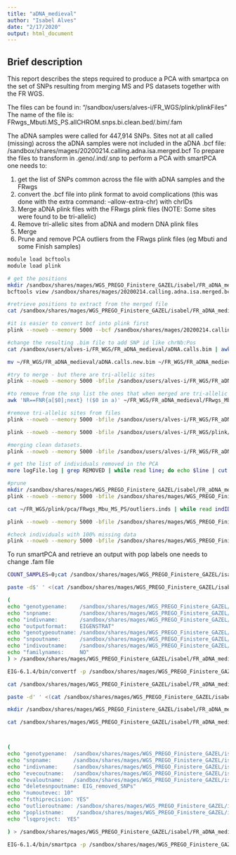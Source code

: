 ```yaml
---
title: "aDNA_medieval"
author: "Isabel Alves"
date: "2/17/2020"
output: html_document
---
```


## Brief description
This report describes the steps required to produce a PCA with smartpca on the set of SNPs resulting from merging MS and PS datasets together with the FR WGS. 

The files can be found in: "/sandbox/users/alves-i/FR_WGS/plink/plinkFiles"
The name of the file is: FRwgs_Mbuti.MS_PS.allCHROM.snps.bi.clean.bed/.bim/.fam

The aDNA samples were called for 447,914 SNPs. Sites not at all called (missing) across the aDNA samples were not included in the aDNA .bcf file: /sandbox/shares/mages/20200214.calling.adna.isa.merged.bcf
To prepare the files to transform in .geno/.ind/.snp to perform a PCA with smartPCA one needs to:

1) get the list of SNPs common across the file with aDNA samples and the FRwgs
2) convert the .bcf file into plink format to avoid complications (this was done with the extra command: --allow-extra-chr) with chrIDs
3) Merge aDNA plink files with the FRwgs plink files (NOTE: Some sites were found to be tri-allelic)
4) Remove tri-allelic sites from aDNA and modern DNA plink files
5) Merge
6) Prune and remove PCA outliers from the FRwgs plink files (eg Mbuti and some Finish samples)


```bash
module load bcftools
module load plink

# get the positions
mkdir /sandbox/shares/mages/WGS_PREGO_Finistere_GAZEL/isabel/FR_aDNA_medieval
bcftools view /sandbox/shares/mages/20200214.calling.adna.isa.merged.bcf -Ov | grep -v "#" | cut -d$'\t' -f1,2 > /sandbox/shares/mages/WGS_PREGO_Finistere_GAZEL/isabel/FR_aDNA_medieval/inters_SNPs_aDNA_FRwgs.Mbuti.MS.PS.txt

#retrieve positions to extract from the merged file
cat /sandbox/shares/mages/WGS_PREGO_Finistere_GAZEL/isabel/FR_aDNA_medieval/inters_SNPs_aDNA_FRwgs.Mbuti.MS.PS.txt | sed 's/^chr//g' | awk '{OFS=":"; print $1,$2}' >> /sandbox/shares/mages/WGS_PREGO_Finistere_GAZEL/isabel/FR_aDNA_medieval/inters_SNPs_aDNA_FRwgs.Mbuti.MS.PS.bim.txt

#it is easier to convert bcf into plink first
plink --noweb --memory 5000 --bcf /sandbox/shares/mages/20200214.calling.adna.isa.merged.bcf --allow-extra-chr --make-bed --keep-allele-order --out /sandbox/users/alves-i/FR_WGS/FR_aDNA_medieval/aDNA.calls

#change the resulting .bim file to add SNP id like chrNb:Pos
cat /sandbox/users/alves-i/FR_WGS/FR_aDNA_medieval/aDNA.calls.bim | awk '{print $1,$1":"$2,$3,$4,$5,$6}' > /sandbox/users/alves-i/FR_WGS/FR_aDNA_medieval/aDNA.calls.new.bim

mv ~/FR_WGS/FR_aDNA_medieval/aDNA.calls.new.bim ~/FR_WGS/FR_aDNA_medieval/aDNA.calls.bim

#try to merge - but there are tri-allelic sites
plink --noweb --memory 5000 -bfile /sandbox/users/alves-i/FR_WGS/FR_aDNA_medieval/aDNA.calls --bmerge /sandbox/users/alves-i/FR_WGS/plink/plinkFiles/FRwgs_Mbuti.MS_PS.allCHROM.snps.bi.clean --extract /sandbox/users/alves-i/FR_WGS/FR_aDNA_medieval/inters_SNPs_aDNA_FRwgs.Mbuti.MS.PS.bim.txt --keep-allele-order --make-bed --out /sandbox/shares/mages/WGS_PREGO_Finistere_GAZEL/isabel/FR_aDNA_medieval/FRwgs_Mbuti.MS_PS.ancientSAMPLES.allCHROM.snps.bi.clean 

#to remove from the snp list the ones that when merged are tri-allelic
awk 'NR==FNR{a[$0];next} !($0 in a)' ~/FR_WGS/FR_aDNA_medieval/FRwgs_Mbuti.MS_PS.ancientSAMPLES.allCHROM.snps.bi.clean-merge.missnp ~/FR_WGS/FR_aDNA_medieval/inters_SNPs_aDNA_FRwgs.Mbuti.MS.PS.bim.txt > ~/FR_WGS/FR_aDNA_medieval/inters_SNPs_aDNA_FRwgs.Mbuti.MS.PS.biAllelic.snps

#remove tri-allelic sites from files
plink --noweb --memory 5000 -bfile /sandbox/users/alves-i/FR_WGS/FR_aDNA_medieval/aDNA.calls --extract ~/FR_WGS/FR_aDNA_medieval/inters_SNPs_aDNA_FRwgs.Mbuti.MS.PS.biAllelic.snps --make-bed --keep-allele-order --out /sandbox/users/alves-i/FR_WGS/FR_aDNA_medieval/aDNA.calls.noTRI

plink --noweb --memory 5000 -bfile /sandbox/users/alves-i/FR_WGS/plink/plinkFiles/FRwgs_Mbuti.MS_PS.allCHROM.snps.bi.clean --extract ~/FR_WGS/FR_aDNA_medieval/inters_SNPs_aDNA_FRwgs.Mbuti.MS.PS.biAllelic.snps --make-bed --keep-allele-order --out /sandbox/users/alves-i/FR_WGS/FR_aDNA_medieval/FRwgs_Mbuti.MS_PS.noTRI

#merging clean datasets.
plink --noweb --memory 5000 -bfile /sandbox/users/alves-i/FR_WGS/FR_aDNA_medieval/aDNA.calls.noTRI --bmerge /sandbox/users/alves-i/FR_WGS/FR_aDNA_medieval/FRwgs_Mbuti.MS_PS.noTRI --extract /sandbox/users/alves-i/FR_WGS/FR_aDNA_medieval/inters_SNPs_aDNA_FRwgs.Mbuti.MS.PS.biAllelic.snps --keep-allele-order --make-bed --out /sandbox/shares/mages/WGS_PREGO_Finistere_GAZEL/isabel/FR_aDNA_medieval/FRwgs_Mbuti.MS_PS.ancientSAMPLES.allCHROM.snps.bi.clean 

# get the list of individuals removed in the PCA
more logFile.log | grep REMOVED | while read line; do echo $line | cut -d$' ' -f3 >> ~/FR_WGS/plink/pca/FRwgs_Mbu_MS_PS/outliers.inds; done

#prune
mkdir /sandbox/shares/mages/WGS_PREGO_Finistere_GAZEL/isabel/FR_aDNA_medieval/LD_pruning
plink --noweb --memory 5000 -bfile /sandbox/shares/mages/WGS_PREGO_Finistere_GAZEL/isabel/FR_aDNA_medieval/FRwgs_Mbuti.MS_PS.ancientSAMPLES.allCHROM.snps.bi.clean  --indep-pairwise 50 5 0.5 --out /sandbox/shares/mages/WGS_PREGO_Finistere_GAZEL/isabel/FR_aDNA_medieval/LD_pruning/PCA.ready

cat ~/FR_WGS/plink/pca/FRwgs_Mbu_MS_PS/outliers.inds | while read indID; do grep $indID /sandbox/users/alves-i/FR_WGS/FR_aDNA_medieval/FRwgs_Mbuti.MS_PS.ancientSAMPLES.allCHROM.snps.bi.clean.fam | cut -d$' ' -f1,2 >> /sandbox/users/alves-i/FR_WGS/FR_aDNA_medieval/outliers_withFamID.inds; done

plink --noweb --memory 5000 -bfile /sandbox/shares/mages/WGS_PREGO_Finistere_GAZEL/isabel/FR_aDNA_medieval/FRwgs_Mbuti.MS_PS.ancientSAMPLES.allCHROM.snps.bi.clean --extract /sandbox/shares/mages/WGS_PREGO_Finistere_GAZEL/isabel/FR_aDNA_medieval/LD_pruning/PCA.ready.prune.in --remove ~/sandbox/users/alves-i/FR_WGS/FR_aDNA_medieval/outliers_withFamID.inds --keep-allele-order --make-bed --out /sandbox/shares/mages/WGS_PREGO_Finistere_GAZEL/isabel/FR_aDNA_medieval/FRwgs.MS_PS.ancientSAMPLES.pruned.PCAready

#check individuals with 100% missing data
plink --noweb --memory 5000 -bfile /sandbox/shares/mages/WGS_PREGO_Finistere_GAZEL/isabel/FR_aDNA_medieval/FRwgs.MS_PS.ancientSAMPLES.pruned.PCAready --missing --out /sandbox/shares/mages/WGS_PREGO_Finistere_GAZEL/isabel/FR_aDNA_medieval/FRwgs.MS_PS.ancientSAMPLES.pruned.PCAready.missing_stats
```

To run smartPCA and retrieve an output with pop labels one needs to change .fam file

```bash

COUNT_SAMPLES=0;cat /sandbox/shares/mages/WGS_PREGO_Finistere_GAZEL/isabel/FR_aDNA_medieval/FRwgs.MS_PS.ancientSAMPLES.pruned.PCAready.fam | while read indLine; do ((COUNT_SAMPLES++)); echo $COUNT_SAMPLES >> /sandbox/shares/mages/WGS_PREGO_Finistere_GAZEL/isabel/FR_aDNA_medieval/famID.fam; echo "1" >> /sandbox/shares/mages/WGS_PREGO_Finistere_GAZEL/isabel/FR_aDNA_medieval/col.6.txt; done

paste -d$' ' <(cat /sandbox/shares/mages/WGS_PREGO_Finistere_GAZEL/isabel/FR_aDNA_medieval/famID.fam) <(cat /sandbox/shares/mages/WGS_PREGO_Finistere_GAZEL/isabel/FR_aDNA_medieval/FRwgs.MS_PS.ancientSAMPLES.pruned.PCAready.fam | awk '{print $2,$3,$4,$5}') <(cat /sandbox/shares/mages/WGS_PREGO_Finistere_GAZEL/isabel/FR_aDNA_medieval/col.6.txt) > /sandbox/shares/mages/WGS_PREGO_Finistere_GAZEL/isabel/FR_aDNA_medieval/FRwgs.MS_PS.ancientSAMPLES.pruned.PCAready.new.fam

(
echo "genotypename:    /sandbox/shares/mages/WGS_PREGO_Finistere_GAZEL/isabel/FR_aDNA_medieval/FRwgs.MS_PS.ancientSAMPLES.pruned.PCAready.bed"   
echo "snpname:         /sandbox/shares/mages/WGS_PREGO_Finistere_GAZEL/isabel/FR_aDNA_medieval/FRwgs.MS_PS.ancientSAMPLES.pruned.PCAready.bim"
echo "indivname:       /sandbox/shares/mages/WGS_PREGO_Finistere_GAZEL/isabel/FR_aDNA_medieval/FRwgs.MS_PS.ancientSAMPLES.pruned.PCAready.new.fam"
echo "outputformat:    EIGENSTRAT"
echo "genotypeoutname: /sandbox/shares/mages/WGS_PREGO_Finistere_GAZEL/isabel/FR_aDNA_medieval/FRwgs.MS_PS.ancientSAMPLES.pruned.PCAready.geno"
echo "snpoutname:      /sandbox/shares/mages/WGS_PREGO_Finistere_GAZEL/isabel/FR_aDNA_medieval/FRwgs.MS_PS.ancientSAMPLES.pruned.PCAready.snp"
echo "indivoutname:    /sandbox/shares/mages/WGS_PREGO_Finistere_GAZEL/isabel/FR_aDNA_medieval/FRwgs.MS_PS.ancientSAMPLES.pruned.PCAready.ind"
echo "familynames:     NO"
) > /sandbox/shares/mages/WGS_PREGO_Finistere_GAZEL/isabel/FR_aDNA_medieval/convert.input

EIG-6.1.4/bin/convertf -p /sandbox/shares/mages/WGS_PREGO_Finistere_GAZEL/isabel/FR_aDNA_medieval/convert.input > /sandbox/shares/mages/WGS_PREGO_Finistere_GAZEL/isabel/FR_aDNA_medieval/convert.log

cat /sandbox/shares/mages/WGS_PREGO_Finistere_GAZEL/isabel/FR_aDNA_medieval/FRwgs.MS_PS.ancientSAMPLES.pruned.PCAready.ind | awk '{print $1}' | while read indID; do if [[ "$indID" =~ ^fra ]]; then echo "Processing ancient DNA samples"; echo "Middle_Ages_FR" >> /sandbox/shares/mages/WGS_PREGO_Finistere_GAZEL/isabel/FR_aDNA_medieval/pop.fam; else grep $indID ~/FR_WGS/plink/plinkFiles/FRwgs_Mbuti.MS_PS.allCHROM.snps.bi.clean.pruned.ind | cut -d$' ' -f3 >> /sandbox/shares/mages/WGS_PREGO_Finistere_GAZEL/isabel/FR_aDNA_medieval/pop.fam; fi; done

paste -d' ' <(cat /sandbox/shares/mages/WGS_PREGO_Finistere_GAZEL/isabel/FR_aDNA_medieval/FRwgs.MS_PS.ancientSAMPLES.pruned.PCAready.ind | awk '{print $1}') <(cat /sandbox/shares/mages/WGS_PREGO_Finistere_GAZEL/isabel/FR_aDNA_medieval/FRwgs.MS_PS.ancientSAMPLES.pruned.PCAready.ind | awk '{print $2}') <(cat /sandbox/shares/mages/WGS_PREGO_Finistere_GAZEL/isabel/FR_aDNA_medieval/pop.fam) > /sandbox/shares/mages/WGS_PREGO_Finistere_GAZEL/isabel/FR_aDNA_medieval/FRwgs.MS_PS.ancientSAMPLES.pruned.PCAready.new.ind

mkdir /sandbox/shares/mages/WGS_PREGO_Finistere_GAZEL/isabel/FR_aDNA_medieval/pca

cat /sandbox/shares/mages/WGS_PREGO_Finistere_GAZEL/isabel/FR_aDNA_medieval/pop.fam | sort | uniq -c | awk '{print $2}' | grep -v "Middle_age_FR" > /sandbox/shares/mages/WGS_PREGO_Finistere_GAZEL/isabel/FR_aDNA_medieval/pca/popList.smartPCA.txt



(
echo "genotypename:  /sandbox/shares/mages/WGS_PREGO_Finistere_GAZEL/isabel/FR_aDNA_medieval/FRwgs.MS_PS.ancientSAMPLES.pruned.PCAready.geno"
echo "snpname:       /sandbox/shares/mages/WGS_PREGO_Finistere_GAZEL/isabel/FR_aDNA_medieval/FRwgs.MS_PS.ancientSAMPLES.pruned.PCAready.snp"
echo "indivname:     /sandbox/shares/mages/WGS_PREGO_Finistere_GAZEL/isabel/FR_aDNA_medieval/FRwgs.MS_PS.ancientSAMPLES.pruned.PCAready.new.ind"
echo "evecoutname:   /sandbox/shares/mages/WGS_PREGO_Finistere_GAZEL/isabel/FR_aDNA_medieval/pca/WGS.evec"
echo "evaloutname:   /sandbox/shares/mages/WGS_PREGO_Finistere_GAZEL/isabel/FR_aDNA_medieval/pca/WGS.eval"
echo "deletesnpoutname: EIG_removed_SNPs"
echo "numoutevec: 10"
echo "fsthiprecision: YES"
echo "outlieroutname: /sandbox/shares/mages/WGS_PREGO_Finistere_GAZEL/isabel/FR_aDNA_medieval/pca/outliers.out" 
echo "poplistname:    /sandbox/shares/mages/WGS_PREGO_Finistere_GAZEL/isabel/FR_aDNA_medieval/pca/popList.smartPCA.txt"
echo "lsqproject:  YES"

) > /sandbox/shares/mages/WGS_PREGO_Finistere_GAZEL/isabel/FR_aDNA_medieval/pca/smartPCA.par

EIG-6.1.4/bin/smartpca -p /sandbox/shares/mages/WGS_PREGO_Finistere_GAZEL/isabel/FR_aDNA_medieval/pca/smartPCA.par > /sandbox/shares/mages/WGS_PREGO_Finistere_GAZEL/isabel/FR_aDNA_medieval/pca/logFile.log

```


